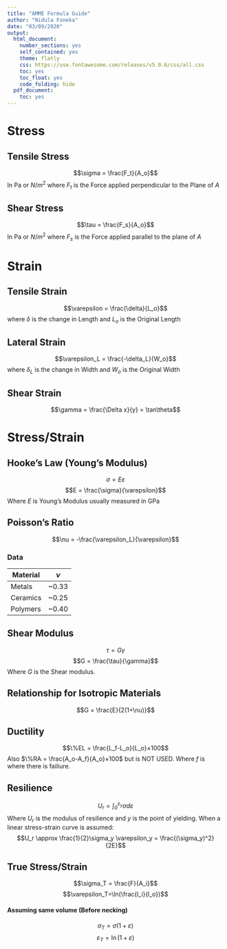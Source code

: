 ---
title: "AMME Formula Guide"
author: "Nidula Foneka"
date: "03/09/2020"
output:
  html_document:
    number_sections: yes
    self_contained: yes
    theme: flatly
    css: https://use.fontawesome.com/releases/v5.0.6/css/all.css
    toc: yes
    toc_float: yes
    code_folding: hide
  pdf_document:
    toc: yes
---
# Stress
## Tensile Stress
$$\sigma = \frac{F_t}{A_o}$$ 
In Pa or $N/m^2$ where $F_t$ is the Force applied perpendicular to the Plane of $A$

## Shear Stress
$$\tau = \frac{F_s}{A_o}$$ 
In Pa or $N/m^2$ where $F_s$ is the Force applied parallel to the plane of $A$

# Strain
## Tensile Strain

$$\varepsilon = \frac{\delta}{L_o}$$
where $\delta$ is the change in Length and $L_o$ is the Original Length

## Lateral Strain
$$\varepsilon_L = \frac{-\delta_L}{W_o}$$
where $\delta_L$ is the change in Width and $W_o$ is the Original Width

## Shear Strain
$$\gamma = \frac{\Delta x}{y} = \tan\theta$$

# Stress/Strain
## Hooke's Law (Young's Modulus)
$$\sigma = E\varepsilon$$
$$E = \frac{\sigma}{\varepsilon}$$
Where $E$ is Young's Modulus usually measured in GPa

## Poisson's Ratio
$$\nu = -\frac{\varepsilon_L}{\varepsilon}$$

### Data

| Material | $\nu$ |
|----------|-------|
| Metals   | ~0.33 |
| Ceramics | ~0.25 |
| Polymers | ~0.40 |


## Shear Modulus
$$\tau = G\gamma$$
$$G = \frac{\tau}{\gamma}$$
Where $G$ is the Shear modulus.

## Relationship for Isotropic Materials
$$G = \frac{E}{2(1+\nu)}$$


## Ductility

$$\%EL = \frac{L_f-L_o}{L_o}×100$$
Also $\%RA = \frac{A_o-A_f}{A_o}×100$ but is NOT USED.
Where $f$ is where there is failiure.

## Resilience
$$U_r = \int_{0}^{\varepsilon_y}\sigma d \varepsilon$$
Where $U_r$ is the modulus of resilience and $y$ is the point of yielding.
When a linear stress-strain curve is assumed:
$$U_r \approx \frac{1}{2}\sigma_y \varepsilon_y = \frac{(\sigma_y)^2}{2E}$$

## True Stress/Strain
$$\sigma_T = \frac{F}{A_i}$$
$$\varepsilon_T=\ln(\frac{l_i}{l_o})$$

#### Assuming same volume (Before necking)
$$\sigma_T = \sigma(1+\varepsilon)$$
$$\varepsilon_T = \ln(1+\varepsilon)$$
